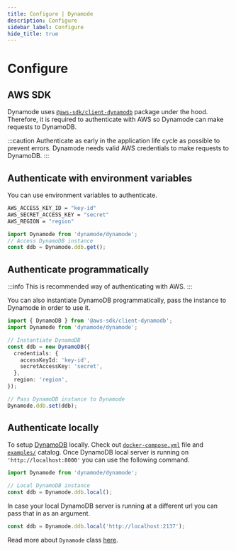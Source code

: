 ```yaml
---
title: Configure | Dynamode
description: Configure
sidebar_label: Configure
hide_title: true
---
```


# Configure

## AWS SDK

Dynamode uses [`@aws-sdk/client-dynamodb`](https://www.npmjs.com/package/@aws-sdk/client-dynamodb) package under the hood. Therefore, it is required to authenticate with AWS so Dynamode can make requests to DynamoDB.

:::caution
Authenticate as early in the application life cycle as possible to prevent errors. Dynamode needs valid AWS credentials to make requests to DynamoDB.
:::

## Authenticate with environment variables

You can use environment variables to authenticate.

```bash
AWS_ACCESS_KEY_ID = "key-id"
AWS_SECRET_ACCESS_KEY = "secret"
AWS_REGION = "region"
```

```ts
import Dynamode from 'dynamode/dynamode';
// Access DynamoDB instance
const ddb = Dynamode.ddb.get();
```

## Authenticate programmatically

:::info
This is recommended way of authenticating with AWS.
:::

You can also instantiate DynamoDB programmatically, pass the instance to Dynamode in order to use it.

```ts
import { DynamoDB } from '@aws-sdk/client-dynamodb';
import Dynamode from 'dynamode/dynamode';

// Instantiate DynamoDB
const ddb = new DynamoDB({
  credentials: {
    accessKeyId: 'key-id',
    secretAccessKey: 'secret',
  },
  region: 'region',
});

// Pass DynamoDB instance to Dynamode
Dynamode.ddb.set(ddb);
```

## Authenticate locally

To setup [DynamoDB](https://docs.aws.amazon.com/amazondynamodb/latest/developerguide/DynamoDBLocal.html) locally. Check out [`docker-compose.yml`](https://github.com/blazejkustra/dynamode/blob/master/examples/docker-compose.yml) file and [`examples/`](https://github.com/blazejkustra/dynamode/blob/master/examples/) catalog. Once DynamoDB local server is running on `'http://localhost:8000'` you can use the following command.

```ts
import Dynamode from 'dynamode/dynamode';

// Local DynamoDB instance
const ddb = Dynamode.ddb.local();
```

In case your local DynamoDB server is running at a different url you can pass that in as an argument.

```ts
const ddb = Dynamode.ddb.local('http://localhost:2137');
```

Read more about `Dynamode` class [here](/docs/guide/dynamode).
